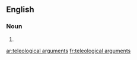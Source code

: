 ==English==

===Noun===
{{head|en|plural}}

# {{plural of|teleological argument|lang=en}}

[[ar:teleological arguments]]
[[fr:teleological arguments]]